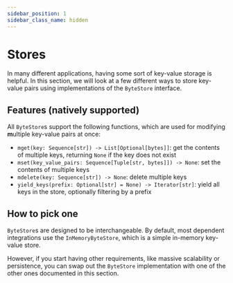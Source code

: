```yaml
---
sidebar_position: 1
sidebar_class_name: hidden
---
```


# Stores

In many different applications, having some sort of key-value storage is helpful.
In this section, we will look at a few different ways to store key-value pairs
using implementations of the `ByteStore` interface.

## Features (natively supported)

All `ByteStore`s support the following functions, which are used for modifying
**m**ultiple key-value pairs at once:

- `mget(key: Sequence[str]) -> List[Optional[bytes]]`: get the contents of multiple keys, returning `None` if the key does not exist
- `mset(key_value_pairs: Sequence[Tuple[str, bytes]]) -> None`: set the contents of multiple keys
- `mdelete(key: Sequence[str]) -> None`: delete multiple keys
- `yield_keys(prefix: Optional[str] = None) -> Iterator[str]`: yield all keys in the store, optionally filtering by a prefix

## How to pick one

`ByteStore`s are designed to be interchangeable. By default, most dependent integrations
use the `InMemoryByteStore`, which is a simple in-memory key-value store.

However, if you start having other requirements, like massive scalability or persistence,
you can swap out the `ByteStore` implementation with one of the other ones documented
in this section.
